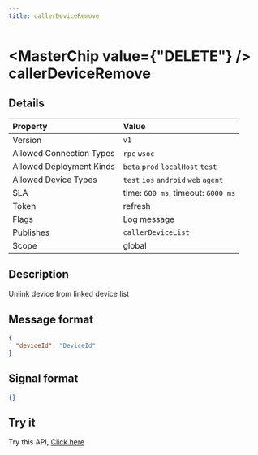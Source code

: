 ```yaml
---
title: callerDeviceRemove
---
```



# <MasterChip value={"DELETE"} /> callerDeviceRemove

## Details

| Property | Value | 
| :--- | :--- | 
| Version | `v1` |
| Allowed Connection Types | `rpc` `wsoc`  |
| Allowed Deployment Kinds | `beta` `prod` `localHost` `test`  |
| Allowed Device Types | `test` `ios` `android` `web` `agent`  |
| SLA | time: `600 ms`, timeout: `6000 ms` |
| Token | refresh |
| Flags | Log message |
| Publishes | `callerDeviceList`  |
| Scope | global |


## Description

Unlink device from linked device list

## Message format

```json copy
{
  "deviceId": "DeviceId"
}
```

## Signal format

```json copy
{}
```

## Try it

Try this API, [Click here](https://web.neome.ai/api?path=home_drawer_callerDeviceRemove)

